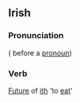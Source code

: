 ==Irish==
===Pronunciation===
{{IPA|[&#712;i&#720;si&#720;]}} ({{IPA|[&#712;i&#720;s&#601;]}} before a [[pronoun]])
===Verb===
[[Future]] of [[ith]] 'to [[eat]]'